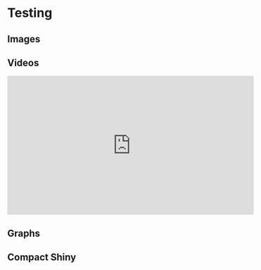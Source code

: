 # Testing


## Images


## Videos

<iframe width="560" height="315" src="https://vimeo.com/372906754" frameborder="0" allowfullscreen></iframe>

## Graphs


## Compact Shiny



